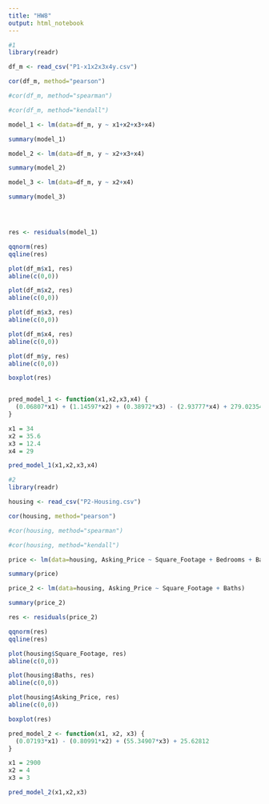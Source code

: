 ---
title: "HW8"
output: html_notebook
---

```{r}
#1
library(readr)

df_m <- read_csv("P1-x1x2x3x4y.csv")

cor(df_m, method="pearson")

#cor(df_m, method="spearman")

#cor(df_m, method="kendall")

model_1 <- lm(data=df_m, y ~ x1+x2+x3+x4)

summary(model_1)

model_2 <- lm(data=df_m, y ~ x2+x3+x4)

summary(model_2)

model_3 <- lm(data=df_m, y ~ x2+x4)

summary(model_3)




res <- residuals(model_1)

qqnorm(res)
qqline(res)

plot(df_m$x1, res)
abline(c(0,0))

plot(df_m$x2, res)
abline(c(0,0))

plot(df_m$x3, res)
abline(c(0,0))

plot(df_m$x4, res)
abline(c(0,0))

plot(df_m$y, res)
abline(c(0,0))

boxplot(res)


pred_model_1 <- function(x1,x2,x3,x4) {
  (0.06807*x1) + (1.14597*x2) + (0.38972*x3) - (2.93777*x4) + 279.02354
}

x1 = 34
x2 = 35.6
x3 = 12.4
x4 = 29

pred_model_1(x1,x2,x3,x4)


```

```{r}
#2
library(readr)

housing <- read_csv("P2-Housing.csv")

cor(housing, method="pearson")

#cor(housing, method="spearman")

#cor(housing, method="kendall")

price <- lm(data=housing, Asking_Price ~ Square_Footage + Bedrooms + Baths)

summary(price)

price_2 <- lm(data=housing, Asking_Price ~ Square_Footage + Baths)

summary(price_2)

res <- residuals(price_2)

qqnorm(res)
qqline(res)

plot(housing$Square_Footage, res)
abline(c(0,0))

plot(housing$Baths, res)
abline(c(0,0))

plot(housing$Asking_Price, res)
abline(c(0,0))

boxplot(res)

pred_model_2 <- function(x1, x2, x3) {
  (0.07193*x1) - (0.80991*x2) + (55.34907*x3) + 25.62812
}

x1 = 2900
x2 = 4
x3 = 3

pred_model_2(x1,x2,x3)


```

